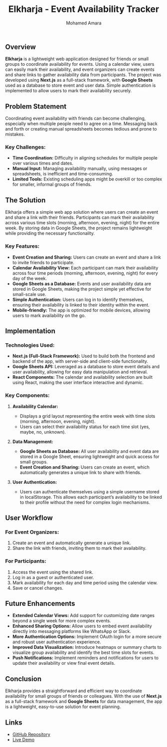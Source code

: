 ﻿---
  title: Elkharja - Event Availability Tracker
#  summary: A portfolio website built with NextJs and MDX.
#  image: /images/projects/next-mdx-portfolio.jpg
  author: 'Mohamed Amara'
  publishedAt: '2024-08-08'
---


## Overview

**Elkharja** is a lightweight web application designed for friends or small groups to coordinate availability for events. Using a calendar view, users can easily mark their availability, and event organizers can create events and share links to gather availability data from participants. The project was developed using **Next.js** as a full-stack framework, with **Google Sheets** used as a database to store event and user data. Simple authentication is implemented to allow users to mark their availability securely.

## Problem Statement

Coordinating event availability with friends can become challenging, especially when multiple people need to agree on a time. Messaging back and forth or creating manual spreadsheets becomes tedious and prone to mistakes.

### Key Challenges:

- **Time Coordination:** Difficulty in aligning schedules for multiple people over various times and dates.
- **Manual Input:** Managing availability manually, using messages or spreadsheets, is inefficient and time-consuming.
- **Limited Tools:** Existing scheduling apps might be overkill or too complex for smaller, informal groups of friends.

## The Solution

Elkharja offers a simple web app solution where users can create an event and share a link with their friends. Participants can mark their availability across various time slots (morning, afternoon, evening, night) for the entire week. By storing data in Google Sheets, the project remains lightweight while providing the necessary functionality.

### Key Features:

- **Event Creation and Sharing:** Users can create an event and share a link to invite friends to participate.
- **Calendar Availability View:** Each participant can mark their availability across four time periods (morning, afternoon, evening, night) for every day of the week.
- **Google Sheets as a Database:** Events and user availability data are stored in Google Sheets, making the project simple yet effective for small-scale use.
- **Simple Authentication:** Users can log in to identify themselves, ensuring their availability is linked to their identity within the event.
- **Mobile-friendly:** The app is optimized for mobile devices, allowing users to mark availability on the go.

## Implementation

### Technologies Used:

- **Next.js (Full-Stack Framework):** Used to build both the frontend and backend of the app, with server-side and client-side functionality.
- **Google Sheets API:** Leveraged as a database to store event details and user availability, allowing for easy data manipulation and retrieval.
- **React Components:** The calendar and availability selection are built using React, making the user interface interactive and dynamic.

### Key Components:

1.  **Availability Calendar:**

    - Displays a grid layout representing the entire week with time slots (morning, afternoon, evening, night).
    - Users can select their availability status for each time slot (yes, maybe, no, unknown).

2.  **Data Management:**

    - **Google Sheets as Database:** All user availability and event data are stored in a Google Sheet, ensuring lightweight and quick access for small groups.
    - **Event Creation and Sharing:** Users can create an event, which automatically generates a unique link to share with friends.

3.  **User Authentication:**

    - Users can authenticate themselves using a simple username stored in localStorage. This allows each participant’s availability to be linked to their profile without the need for complex login mechanisms.

## User Workflow

### For Event Organizers:

1.  Create an event and automatically generate a unique link.
2.  Share the link with friends, inviting them to mark their availability.

### For Participants:

1.  Access the event using the shared link.
2.  Log in as a guest or authenticated user.
3.  Mark availability for each day and time period using the calendar view.
4.  Save or cancel changes.

## Future Enhancements

- **Extended Calendar Views:** Add support for customizing date ranges beyond a single week for more complex events.
- **Enhanced Sharing Options:** Allow users to embed event availability directly into messaging platforms like WhatsApp or Slack.
- **More Authentication Options:** Implement OAuth login for a more secure and robust user authentication experience.
- **Improved Data Visualization:** Introduce heatmaps or summary charts to visualize group availability and identify the best time slots for events.
- **Push Notifications:** Implement reminders and notifications for users to update their availability or view final event details.

## Conclusion

Elkharja provides a straightforward and efficient way to coordinate availability for small groups of friends or colleagues. With the use of **Next.js** as a full-stack framework and **Google Sheets** for data management, the app is a lightweight, easy-to-use solution for event planning.

## Links

- [GitHub Repository](https://github.com/mohamedamara1/elkharja)
- [Live Demo](https://elkharja.vercel.app/event)
